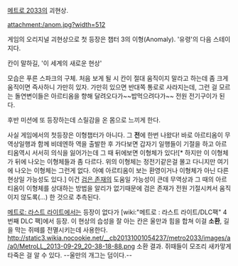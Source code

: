 [[메트로 2033]]의 괴현상.

attachment:/anom.jpg?width=512

게임의 오리지널 괴현상으로 첫 등장은 챕터 3의 이형(Anomaly). '유령'의 다음 스테이지다.

칸이 말하길, '이 세계의 새로운 현상'

모습은 푸른 스파크의 구체. 처음 보게 될 시 칸이 절대 움직이지 말라고 하는데 좀 크게 움직이면 즉사하니 가만히 있자. 가만히 있으면 반대쪽 통로로 사라지는데, 그런 걸 모르는 돌연변이들은 아르티옴을 향해 달려오다가~~밥먹으려다가~~ 전원 전기구이가 된다.

후반 미션에 또 등장하는데 스릴감을 온 몸으로 느끼게 한다. 

사실 게임에서의 첫등장은 이형챕터가 아니다. 그 '''전'''에 한번 나왔다! 바로 아르티옴이 무역상일행과 함께 비데엔하 역을 출발한 후 가다보면 갑자기 일행들이 기절을 하고 아르티옴역시 서서히 의식을 잃어가는데 그 때 뒤에보면 이형체가 있다![* 하지만 이 이형체가 뒤에 나오는 이형체들과 좀 다르다. 위의 이형체는 정전기같은걸 몰고 다니지만 여기에 나오는 이형체는 그런게 없다. 아예 아르티옴이 보는 환영이거나 이형체가 아닌 다른 현상일 가능성도 있다.] 이건 [[검은 존재]]의 도움일 가능성이 큰데 무역상과 그 때의 아르티옴이 이형체를 상대하는 방법을 알리가 없기때문에 검은 존재가 전원 기절시켜서 움직이지 않도록(...) 한 것으로 추측된다.

[[메트로: 라스트 라이트]]에서는 등장이 없다가 [wiki:"메트로 : 라스트 라이트/DLC팩" 4번째 DLC 팩]에서 등장. 이 현상의 습성을 잘 아는 칸은 울만과 힘을 합쳐 이걸 '''소환''', 길을 막는 쥐떼를 전멸시키는데 사용한다.
http://static3.wikia.nocookie.net/__cb20131001054237/metro2033/images/a/a0/MetroLL_2013-09-29_20-38-18-88.png
소환 결과. 쥐때들이 모조리 새카맣게 타죽은 걸 알 수 있다. --울만의 개그는 덤이다.--
